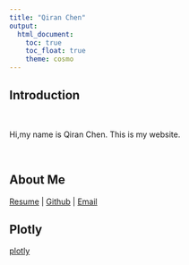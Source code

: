 ```yaml
---
title: "Qiran Chen"
output: 
  html_document:
    toc: true
    toc_float: true
    theme: cosmo
---
```

## Introduction

<br>

  Hi,my name is Qiran Chen. This is my website.

<br>



## About Me
[Resume](resume.html) | [Github](https://github.com/qc2336) | [Email](qc2336@cumc.columbia.edu)


## Plotly
[plotly](plotly.html)
